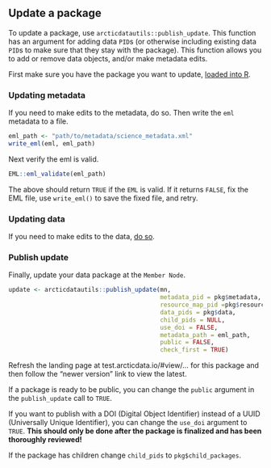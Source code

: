 ## Update a package

To update a package, use `arcticdatautils::publish_update`. This function has an argument for adding data `PID`s (or otherwise including existing data `PID`s to make sure that they stay with the package). This function allows you to add or remove data objects, and/or make metadata edits.

First make sure you have the package you want to update, [loaded into R](#get-package-and-eml).

### Updating metadata

If you need to make edits to the metadata, do so. Then write the `eml` metadata to a file.

``` r
eml_path <- "path/to/metadata/science_metadata.xml"
write_eml(eml, eml_path)
```

Next verify the eml is valid.

``` r
EML::eml_validate(eml_path)
```

The above should return `TRUE` if the `EML` is valid. If it returns `FALSE`, fix the EML file, use `write_eml()` to save the fixed file, and retry.

### Updating data

If you need to make edits to the data, [do so](#update-an-object).

### Publish update

Finally, update your data package at the `Member Node`.

```r
update <- arcticdatautils::publish_update(mn, 
                                          metadata_pid = pkg$metadata,
                                          resource_map_pid =pkg$resource_map,
                                          data_pids = pkg$data,
                                          child_pids = NULL,
                                          use_doi = FALSE, 
                                          metadata_path = eml_path, 
                                          public = FALSE,
                                          check_first = TRUE)
```

Refresh the landing page at test.arcticdata.io/#view/... for this package and then follow the "newer version" link to view the latest.

If a package is ready to be public, you can change the `public` argument in the `publish_update` call to `TRUE`.

If you want to publish with a DOI (Digital Object Identifier) instead of a UUID (Universally Unique Identifier), you can change the `use_doi` argument to `TRUE`. **This should only be done after the package is finalized and has been thoroughly reviewed!**

If the package has children change `child_pids` to `pkg$child_packages`.
